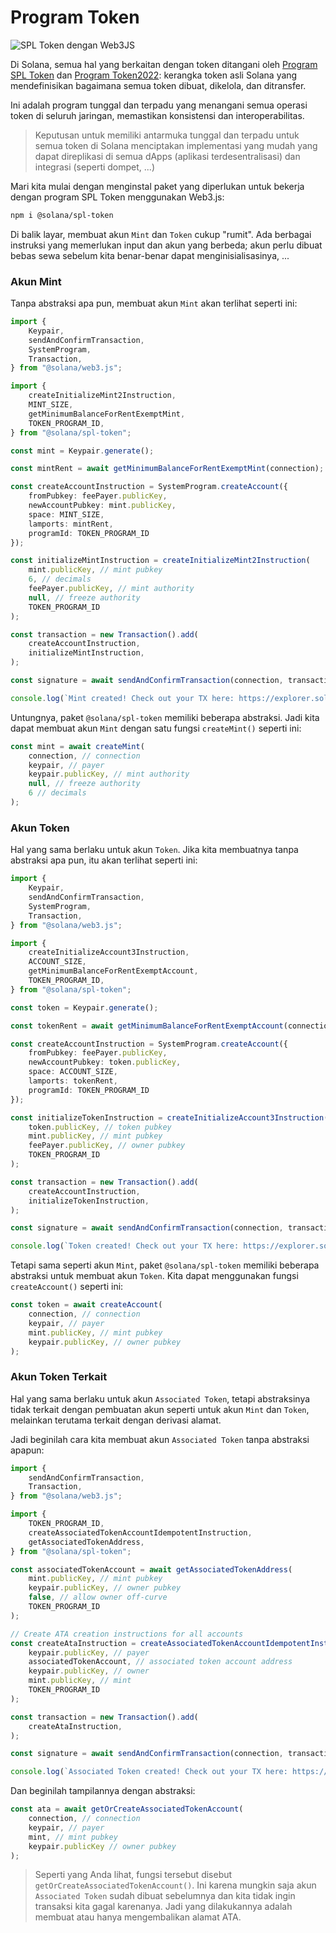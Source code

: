
# Program Token

![SPL Token dengan Web3JS](/graphics/course-banners/spl-token-with-web3js.png)

Di Solana, semua hal yang berkaitan dengan token ditangani oleh [Program SPL Token](https://github.com/solana-program/token) dan [Program Token2022](/id/courses/token-2022-program): kerangka token asli Solana yang mendefinisikan bagaimana semua token dibuat, dikelola, dan ditransfer.

Ini adalah program tunggal dan terpadu yang menangani semua operasi token di seluruh jaringan, memastikan konsistensi dan interoperabilitas.

> Keputusan untuk memiliki antarmuka tunggal dan terpadu untuk semua token di Solana menciptakan implementasi yang mudah yang dapat direplikasi di semua dApps (aplikasi terdesentralisasi) dan integrasi (seperti dompet, ...)

Mari kita mulai dengan menginstal paket yang diperlukan untuk bekerja dengan program SPL Token menggunakan Web3.js:

```bash
npm i @solana/spl-token
```

<ArticleSection name="Akun Mint dan Token" id="mint-and-token-accounts" level="h2" />

Di balik layar, membuat akun `Mint` dan `Token` cukup "rumit". Ada berbagai instruksi yang memerlukan input dan akun yang berbeda; akun perlu dibuat bebas sewa sebelum kita benar-benar dapat menginisialisasinya, ...

### Akun Mint

Tanpa abstraksi apa pun, membuat akun `Mint` akan terlihat seperti ini:

```ts
import {
    Keypair,
    sendAndConfirmTransaction,
    SystemProgram,
    Transaction,
} from "@solana/web3.js";

import {
    createInitializeMint2Instruction,
    MINT_SIZE,
    getMinimumBalanceForRentExemptMint,
    TOKEN_PROGRAM_ID,
} from "@solana/spl-token";

const mint = Keypair.generate();

const mintRent = await getMinimumBalanceForRentExemptMint(connection);

const createAccountInstruction = SystemProgram.createAccount({
    fromPubkey: feePayer.publicKey,
    newAccountPubkey: mint.publicKey,
    space: MINT_SIZE,
    lamports: mintRent,
    programId: TOKEN_PROGRAM_ID
});

const initializeMintInstruction = createInitializeMint2Instruction(
    mint.publicKey, // mint pubkey
    6, // decimals
    feePayer.publicKey, // mint authority
    null, // freeze authority
    TOKEN_PROGRAM_ID
);

const transaction = new Transaction().add(
    createAccountInstruction,
    initializeMintInstruction,
);

const signature = await sendAndConfirmTransaction(connection, transaction, [keypair, mint]);

console.log(`Mint created! Check out your TX here: https://explorer.solana.com/tx/${signature}?cluster=devnet`);
```

Untungnya, paket `@solana/spl-token` memiliki beberapa abstraksi. Jadi kita dapat membuat akun `Mint` dengan satu fungsi `createMint()` seperti ini:

```ts
const mint = await createMint(
    connection, // connection
    keypair, // payer
    keypair.publicKey, // mint authority
    null, // freeze authority
    6 // decimals
);
```

### Akun Token

Hal yang sama berlaku untuk akun `Token`. Jika kita membuatnya tanpa abstraksi apa pun, itu akan terlihat seperti ini:

```ts
import {
    Keypair,
    sendAndConfirmTransaction,
    SystemProgram,
    Transaction,
} from "@solana/web3.js";

import {
    createInitializeAccount3Instruction,
    ACCOUNT_SIZE,
    getMinimumBalanceForRentExemptAccount,
    TOKEN_PROGRAM_ID,
} from "@solana/spl-token";

const token = Keypair.generate();

const tokenRent = await getMinimumBalanceForRentExemptAccount(connection);

const createAccountInstruction = SystemProgram.createAccount({
    fromPubkey: feePayer.publicKey,
    newAccountPubkey: token.publicKey,
    space: ACCOUNT_SIZE,
    lamports: tokenRent,
    programId: TOKEN_PROGRAM_ID
});

const initializeTokenInstruction = createInitializeAccount3Instruction(
    token.publicKey, // token pubkey
    mint.publicKey, // mint pubkey
    feePayer.publicKey, // owner pubkey
    TOKEN_PROGRAM_ID
);

const transaction = new Transaction().add(
    createAccountInstruction,
    initializeTokenInstruction,
);

const signature = await sendAndConfirmTransaction(connection, transaction, [keypair, token]);

console.log(`Token created! Check out your TX here: https://explorer.solana.com/tx/${signature}?cluster=devnet`);
```

Tetapi sama seperti akun `Mint`, paket `@solana/spl-token` memiliki beberapa abstraksi untuk membuat akun `Token`. Kita dapat menggunakan fungsi `createAccount()` seperti ini:

```ts
const token = await createAccount(
    connection, // connection
    keypair, // payer
    mint.publicKey, // mint pubkey
    keypair.publicKey, // owner pubkey
);
```

### Akun Token Terkait

Hal yang sama berlaku untuk akun `Associated Token`, tetapi abstraksinya tidak terkait dengan pembuatan akun seperti untuk akun `Mint` dan `Token`, melainkan terutama terkait dengan derivasi alamat.

Jadi beginilah cara kita membuat akun `Associated Token` tanpa abstraksi apapun:

```ts
import {
    sendAndConfirmTransaction,
    Transaction,
} from "@solana/web3.js";

import {
    TOKEN_PROGRAM_ID,
    createAssociatedTokenAccountIdempotentInstruction,
    getAssociatedTokenAddress,
} from "@solana/spl-token";

const associatedTokenAccount = await getAssociatedTokenAddress(
    mint.publicKey, // mint pubkey
    keypair.publicKey, // owner pubkey
    false, // allow owner off-curve
    TOKEN_PROGRAM_ID
);

// Create ATA creation instructions for all accounts
const createAtaInstruction = createAssociatedTokenAccountIdempotentInstruction(
    keypair.publicKey, // payer
    associatedTokenAccount, // associated token account address
    keypair.publicKey, // owner
    mint.publicKey, // mint
    TOKEN_PROGRAM_ID
);

const transaction = new Transaction().add(
    createAtaInstruction,
);

const signature = await sendAndConfirmTransaction(connection, transaction, [keypair]);

console.log(`Associated Token created! Check out your TX here: https://explorer.solana.com/tx/${signature}?cluster=devnet`);
```

Dan beginilah tampilannya dengan abstraksi: 

```ts
const ata = await getOrCreateAssociatedTokenAccount(
    connection, // connection
    keypair, // payer
    mint, // mint pubkey
    keypair.publicKey // owner pubkey
);
```

> Seperti yang Anda lihat, fungsi tersebut disebut `getOrCreateAssociatedTokenAccount()`. Ini karena mungkin saja akun `Associated Token` sudah dibuat sebelumnya dan kita tidak ingin transaksi kita gagal karenanya. Jadi yang dilakukannya adalah membuat atau hanya mengembalikan alamat ATA.